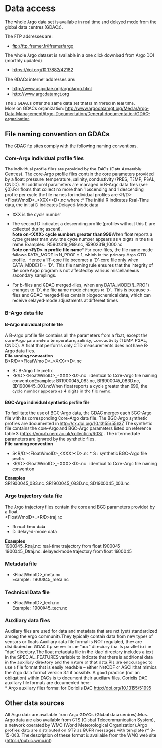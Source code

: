 # Data access

The whole Argo data set is available in real time and delayed mode from the global data centres (GDACs).

The FTP addresses are:

* <ftp://ftp.ifremer.fr/ifremer/argo>

The whole Argo dataset is available in a one click download from Argo DOI (monthly updated)

* <https://doi.org/10.17882/42182>

The GDACs internet addresses are:

* <http://www.usgodae.org/argo/argo.html> 
* <http://www.argodatamgt.org>

The 2 GDACs offer the same data set that is mirrored in real time.\
More on GDACs organization: <http://www.argodatamgt.org/Media/Argo-Data-Management/Argo-Documentation/General-documentation/GDAC-organisation> 

## File naming convention on GDACs

The GDAC ftp sites comply with the following naming conventions.

### Core-Argo individual profile files

The individual profile files are provided by the DACs (Data Assembly Centres). The core-Argo profile files contain the core parameters provided by a float: pressure, temperature, salinity, conductivity (PRES, TEMP, PSAL, CNDC). All additional parameters are managed in B-Argo data files (see §0).For floats that collect no more than 1 ascending and 1 descending profile per cycle the file names for individual profiles are \<R/D>\<FloatWmoID>\_\<XXX>\<D>.nc where :* The initial R indicates Real-Time data, the initial D indicates Delayed-Mode data

* XXX is the cycle number

* The second D indicates a descending profile (profiles without this D are collected during ascent).<br>
**Note on \<XXX> cycle numbers greater than 999**When float reports a cycle greater than 999, the cycle number appears as 4 digits in the file name.Examples:  R5902319\_999.nc, R5902319\_1000.nc<br>
**Note on \<R/D> in profile file name*** For core-files, the file name mode follows DATA\_MODE in N\_PROF = 1, which is the primary Argo CTD profile.  Hence a 'R'-core file becomes a 'D'-core file only when DATA\_MODE(1) = 'D'.  This file naming rule ensures that the integrity of the core Argo program is not affected by various miscellaneous secondary samplings.

* For b-files and GDAC merged-files, when any DATA\_MODE(N\_PROF) changes to 'D', the file name mode changes to 'D'.  This is because b-files and GDAC merged-files contain biogeochemical data, which can receive delayed-mode adjustments at different times.

### B-Argo data file

#### B-Argo individual profile file

A B-Argo profile file contains all the parameters from a float, except the core-Argo parameters temperature, salinity, conductivity (TEMP, PSAL, CNDC). A float that performs only CTD measurements does not have B-Argo data files.<br>
**File naming convention**  
B\<R/D>\<FloatWmoID>\_\<XXX>\<D>.nc

- B : B-Argo file prefix
- \<R/D>\<FloatWmoID>\_\<XXX>\<D>.nc : identical to Core-Argo file naming conventionExamples: BR1900045\_083.nc, BR1900045\_083D.nc, BD1900045\_003.ncWhen float reports a cycle greater than 999, the cycle number appears as 4 digits in the file name.

#### BGC-Argo individual synthetic profile file

To facilitate the use of BGC-Argo data, the GDAC merges each BGC-Argo file with its corresponding Core-Argo data file. The BGC-Argo synthetic profiles are documented in <http://dx.doi.org/10.13155/55637> The synthetic file contains the core-Argo and BGC-Argo parameters listed on reference table 3 (<https://vocab.nerc.ac.uk/collection/R03/>). The intermediate parameters are ignored by the synthetic files.<br>
**File naming convention**<br>

- S\<R/D>\<FloatWmoID>\_\<XXX>\<D>.nc * S : synthetic BGC-Argo file prefix
- \<R/D>\<FloatWmoID>\_\<XXX>\<D>.nc : identical to Core-Argo file naming convention
  
**Examples**<br>
SR1900045\_083.nc, SR1900045\_083D.nc, SD1900045\_003.nc

### Argo trajectory data file

The Argo trajectory files contain the core and BGC parameters provided by a float.  
\<FloatWmoID>\_\<R/D>traj.nc

- R: real-time data
- D: delayed-mode data  

**Examples**<br>
1900045\_Rtraj.nc: real-time trajectory from float 1900045  
1900045\_Dtraj.nc: delayed-mode trajectory from float 1900045

### Metadata file

- \<FloatWmoID>\_meta.nc\
  Example : 1900045\_meta.nc


### Technical Data file

- \<FloatWmoID>\_tech.nc\
  Example : 1900045\_tech.nc


### Auxiliary data files

Auxiliary files are used for data and metadata that are not (yet) standardized among the Argo community.They typically contain data from new types of sensors or floats.Auxiliary data file format is NOT regulated, they are distributed on GDAC ftp server in the “aux” directory that is parallel to the “dac” directory.The float metadata file in the ‘dac’ directory includes a text in the SPECIAL\_FEATURES variable to indicate that there is additional data in the auxiliary directory and the nature of that data.PIs are encouraged to use a file format that is easily readable – either NetCDF or ASCII that mimics the Argo data format version 3.1 if possible. A good practice (not an obligation) within DACs is to document their auxiliary files. Coriolis DAC auxiliary file formats are documented here:<br>
* Argo auxiliary files format for Coriolis DAC <http://doi.org/10.13155/51995> 

## Other data sources

All Argo data are available from Argo GDACs (Global data centres).Most Argo data are also available from GTS (Global Telecommunication System), a network operated by WMO (World Meteorological Organization).Argo profiles data are distributed on GTS as BUFR messages with template n° 3-15-003. The description of these format is available from the WMO web site (<https://public.wmo.int>) 
